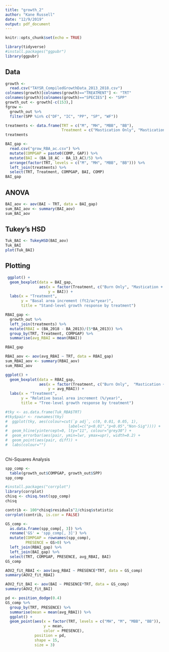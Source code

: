 ```yaml
---
title: "growth_2"
author: "Kane Russell"
date: "12/9/2019"
output: pdf_document
---
```


```r
knitr::opts_chunk$set(echo = TRUE)
```

```r
library(tidyverse)
#install.packages("ggpubr")
library(ggpubr)
```

## Data

```r
growth <- 
  read.csv("TAYSR_CompiledGrowthData_2013_2018.csv")
colnames(growth)[colnames(growth)=="TREATMENT"] <- "TRT"
colnames(growth)[colnames(growth)=="SPECIES"] <- "SPP"
growth_out <- growth[-c(153),]
fgrow <- 
  growth_out %>% 
  filter(SPP %in% c("DF", "IC", "PP", "SP", "WF"))

treatments <- data.frame(TRT = c("M", "MH", "MBB", "BB"), 
                         Treatment = c("Mastication Only", "Mastication + Herbicide", "Mastication + Burn", "Burn Only" ))
treatments

BAI_gap <- 
  read.csv("grow_RBA_ac.csv") %>% 
  mutate(COMPGAP = paste0(COMP, GAP)) %>% 
  mutate(BAI = (BA_18_AC - BA_13_AC)/5) %>% 
  arrange(factor(TRT, levels = c("M", "MH", "MBB", "BB"))) %>% 
  left_join(treatments) %>% 
  select(TRT, Treatment, COMPGAP, BAI, COMP)
BAI_gap
```

## ANOVA

```r
BAI_aov <- aov(BAI ~ TRT, data = BAI_gap)
sum_BAI_aov <- summary(BAI_aov)
sum_BAI_aov
```


## Tukey's HSD

```r
Tuk_BAI <- TukeyHSD(BAI_aov)
Tuk_BAI
plot(Tuk_BAI)
```



## Plotting

```r
 ggplot() + 
  geom_boxplot(data = BAI_gap, 
               aes(x = factor(Treatment, c("Burn Only", "Mastication + Burn",  "Mastication + Herbicide", "Mastication Only")), 
                   y = BAI)) + 
  labs(x = "Treatment", 
       y = "Basal area increment (ft2/ac*year)", 
       title = "Stand-level growth response by treatment")
```

```r
RBAI_gap <- 
  growth_out %>% 
  left_join(treatments) %>% 
  mutate(RBAI = (BA_2018 - BA_2013)/(5*BA_2013)) %>% 
  group_by(TRT, Treatment, COMPGAP) %>% 
  summarise(avg_RBAI = mean(RBAI))

RBAI_gap
```

```r
RBAI_aov <- aov(avg_RBAI ~ TRT, data = RBAI_gap)
sum_RBAI_aov <- summary(RBAI_aov)
sum_RBAI_aov
```

```r
ggplot() + 
  geom_boxplot(data = RBAI_gap, 
               aes(x = factor(Treatment, c("Burn Only",  "Mastication + Burn", "Mastication + Herbicide", "Mastication Only")), 
                   y = avg_RBAI)) + 
  labs(x = "Treatment", 
       y = "Relative basal area increment (%/year)", 
       title = "Tree-level growth response by treatment")
```


```r
#tky <- as.data.frame(Tuk_RBA$TRT)
#tky$pair <- rownames(tky)
#  ggplot(tky, aes(colour=cut(`p adj`, c(0, 0.01, 0.05, 1), 
#                           label=c("p<0.01","p<0.05","Non-Sig")))) +
#  geom_hline(yintercept=0, lty="11", colour="grey30") +
#  geom_errorbar(aes(pair, ymin=lwr, ymax=upr), width=0.2) +
#  geom_point(aes(pair, diff)) +
#  labs(colour="")
  
```


Chi-Squares Analysis

```r
spp_comp <-
  table(growth_out$COMPGAP, growth_out$SPP)
spp_comp
```


```r
#install.packages("corrplot")
library(corrplot)
chisq <- chisq.test(spp_comp)
chisq
```

```r
contrib <- 100*chisq$residuals^2/chisq$statistic
corrplot(contrib, is.cor = FALSE)
```


```r
GS_comp <- 
  as.data.frame(spp_comp[, 3]) %>% 
  rename('GS' = 'spp_comp[, 3]') %>% 
  mutate(COMPGAP = rownames(spp_comp), 
         PRESENCE = GS>0) %>% 
  left_join(RBAI_gap) %>% 
  left_join(BAI_gap) %>% 
  select(TRT, COMPGAP, PRESENCE, avg_RBAI, BAI)
GS_comp
```

```r
AOV2_fit_RBAI <- aov(avg_RBAI ~ PRESENCE*TRT, data = GS_comp)
summary(AOV2_fit_RBAI)

AOV2_fit_BAI <- aov(BAI ~ PRESENCE*TRT, data = GS_comp)
summary(AOV2_fit_BAI)
```


```r
pd <- position_dodge(0.4)
GS_comp %>% 
  group_by(TRT, PRESENCE) %>% 
  summarise(mean = mean(avg_RBAI)) %>% 
  ggplot() + 
  geom_point(aes(x = factor(TRT, levels = c("MH", "M", "MBB", "BB")), 
                 y = mean, 
                 color = PRESENCE), 
             position = pd, 
             shape = 15, 
             size = 3)
```


